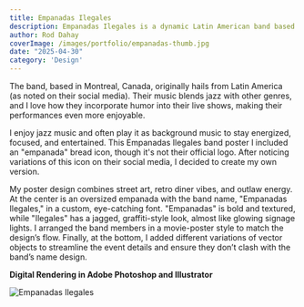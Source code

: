 ```yaml
---
title: Empanadas Ilegales
description: Empanadas Ilegales is a dynamic Latin American band based in Montreal, Canada, known for their energetic fusion of cumbia, punk, ska, and rock.
author: Rod Dahay
coverImage: /images/portfolio/empanadas-thumb.jpg
date: "2025-04-30"
category: 'Design'
---
```


The band, based in Montreal, Canada, originally hails from Latin America (as noted on their social media). Their music blends jazz with other genres, and I love how they incorporate humor into their live shows, making their performances even more enjoyable.

I enjoy jazz music and often play it as background music to stay energized, focused, and entertained. This Empanadas Ilegales band poster I included an "empanada" bread icon, though it's not their official logo. After noticing variations of this icon on their social media, I decided to create my own version.

My poster design combines street art, retro diner vibes, and outlaw energy. At the center is an oversized empanada with the band name, "Empanadas Ilegales," in a custom, eye-catching font. "Empanadas" is bold and textured, while "Ilegales" has a jagged, graffiti-style look, almost like glowing signage lights. I arranged the band members in a movie-poster style to match the design’s flow. Finally, at the bottom, I added different variations of vector objects to streamline the event details and ensure they don’t clash with the band’s name design.

**Digital Rendering in Adobe Photoshop and Illustrator**

![Empanadas Ilegales](/images/portfolio/empanadas-poster.jpg)

